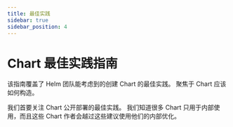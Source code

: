 ```yaml
---
title: 最佳实践
sidebar: true
sidebar_position: 4
---
```


# Chart 最佳实践指南

该指南覆盖了 Helm 团队能考虑到的创建 Chart 的最佳实践。
聚焦于 Chart 应该如何构造。

我们首要关注 Chart 公开部署的最佳实践。
我们知道很多 Chart 只用于内部使用，而且这些 Chart 作者会越过这些建议使用他们的内部优化。


<DocCardList />